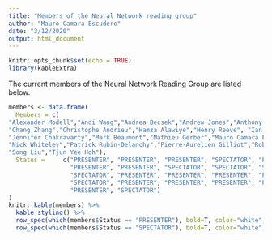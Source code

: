 ```yaml
---
title: "Members of the Neural Network reading group"
author: "Mauro Camara Escudero"
date: "3/12/2020"
output: html_document
---
```


```r
knitr::opts_chunk$set(echo = TRUE)
library(kableExtra)
```

The current members of the Neural Network Reading Group are listed below.
```r

members <- data.frame(
  Members = c(
"Alexander Modell","Andi Wang","Andrea Becsek","Andrew Jones","Anthony Lee",
"Chang Zhang","Christophe Andrieu","Hamza Alawiye","Henry Reeve", "Ian Gallagher", 
"Jennifer Chakravarty","Mark Beaumont","Mathieu Gerber","Mauro Camara Escudero","Mingxuan Yi",
"Nick Whiteley","Patrick Rubin-Delanchy","Pierre-Aurelien Gilliot","Robert Allison","Sam Tickle",
"Song Liu","Tjun Yee Hoh"),
  Status =     c("PRESENTER", "PRESENTER", "PRESENTER", "SPECTATOR", "PRESENTER", 
                 "PRESENTER", "PRESENTER", "SPECTATOR", "SPECTATOR", "SPECTATOR",
                 "SPECTATOR", "PRESENTER", "PRESENTER", "PRESENTER", "PRESENTER", 
                 "SPECTATOR", "PRESENTER", "PRESENTER", "PRESENTER", "PRESENTER", 
                 "PRESENTER", "SPECTATOR")
)
knitr::kable(members) %>% 
  kable_styling() %>% 
  row_spec(which(members$Status == "PRESENTER"), bold=T, color="white", background="#0066ff") %>% 
  row_spec(which(members$Status == "SPECTATOR"), bold=T, color="white", background="#A8A8A8")
```

